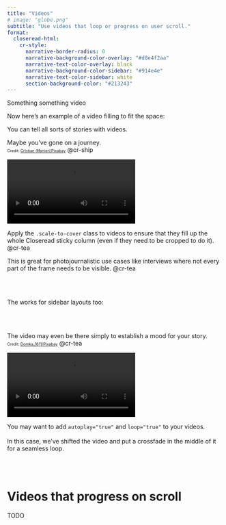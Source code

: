 ```yaml
---
title: "Videos"
# image: "globe.png"
subtitle: "Use videos that loop or progress on user scroll."
format:
  closeread-html:
    cr-style:
      narrative-border-radius: 0
      narrative-background-color-overlay: "#d8e4f2aa"
      narrative-text-color-overlay: black
      narrative-background-color-sidebar: "#914e4e"
      narrative-text-color-sidebar: white
      section-background-color: "#213243"
---
```


Something something video

Now here's an example of a video filling to fit the space:

::::{.cr-section layout="overlay-left"}

You can tell all sorts of stories with videos.

Maybe you've gone on a journey.  
[Credit: [Cristian-Manieri/Pixabay](https://pixabay.com/videos/drone-landscape-green-greenland-236893/)]{style="font-size: 65%;"} @cr-ship

![](ship.mp4){#cr-ship .scale-to-cover alt="A ship sails in a polar region" autoplay="true" loop="true"}

Apply the `.scale-to-cover` class to videos to ensure that they fill up the whole Closeread sticky column (even if they need to be cropped to do it). @cr-tea

This is great for photojournalistic use cases like interviews where not every part of the frame needs to be visible. @cr-tea

::::

\
\

The works for sidebar layouts too:

\
\

::::{.cr-section layout="sidebar-right"}

The video may even be there simply to establish a mood for your story.  
[Credit: [Domka_1611/Pixabay](https://pixabay.com/videos/fire-evening-nature-forest-autumn-148594/)]{style="font-size: 65%;"} @cr-tea

![](tea.mp4){#cr-tea .scale-to-cover alt="One person pours tea into another person's tea cup in front of an open fire." autoplay="true" loop="true"}

:::{focus-on="cr-tea"}
You may want to add `autoplay="true"` and `loop="true"` to your videos.
\
\
In this case, we've shifted the video and put a crossfade in the middle of it for a seamless loop.
:::

::::

\
\

# Videos that progress on scroll

TODO
